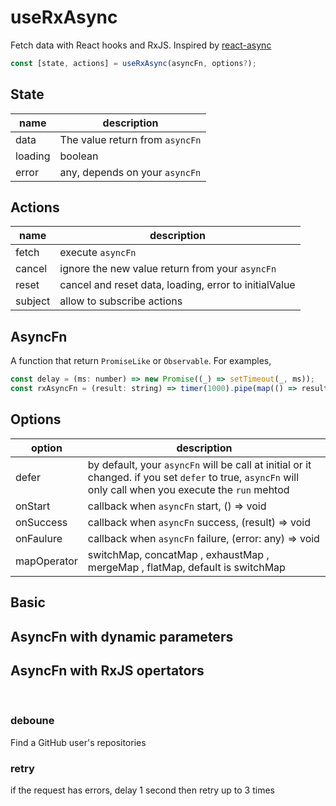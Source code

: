 


<Meta title="useRxAsync" />

# useRxAsync

Fetch data with React hooks and RxJS. Inspired by [react-async](https://github.com/async-library/react-async)

```js
const [state, actions] = useRxAsync(asyncFn, options?);
```

## State

| name    | description                     |
| ------- | ------------------------------- |
| data    | The value return from `asyncFn` |
| loading | boolean                         |
| error   | any, depends on your `asyncFn`  |

## Actions

| name    | description                                           |
| ------- | ----------------------------------------------------- |
| fetch   | execute `asyncFn`                                     |
| cancel  | ignore the new value return from your `asyncFn`       |
| reset   | cancel and reset data, loading, error to initialValue |
| subject | allow to subscribe actions                            |

## AsyncFn

A function that return `PromiseLike` or `Observable`. For examples,

```js
const delay = (ms: number) => new Promise((_) => setTimeout(_, ms));
const rxAsyncFn = (result: string) => timer(1000).pipe(map(() => result));
```

## Options

| option      | description                                                                                                                                              |
| ----------- | -------------------------------------------------------------------------------------------------------------------------------------------------------- |
| defer       | by default, your `asyncFn` will be call at initial or it changed. if you set `defer` to true, `asyncFn` will only call when you execute the `run` mehtod |
| onStart     | callback when `asyncFn` start, () => void                                                                                                                |
| onSuccess   | callback when `asyncFn` success, (result) => void                                                                                                        |
| onFaulure   | callback when `asyncFn` failure, (error: any) => void                                                                                                    |
| mapOperator | switchMap, concatMap , exhaustMap , mergeMap , flatMap, default is switchMap                                                                             |

## Basic

<Preview name="Basic" code={basicCode}>
  <Basic />
</Preview>

## AsyncFn with dynamic parameters

<Preview name="DynamicParams" code={dynamicParamsCode}>
  <DynamicParams />
</Preview>

## AsyncFn with RxJS opertators

<br />

### deboune

Find a GitHub user's repositories

<Preview name="Debounce" code={debounceCode}>
  <Debounce />
</Preview>

### retry

if the request has errors, delay 1 second then retry up to 3 times

<Preview name="Retry" code={retryCode}>
  <Retry />
</Preview>
